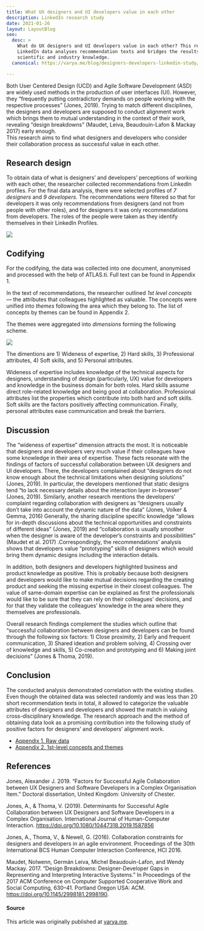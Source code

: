 ```yaml
---
title: What UX designers and UI developers value in each other 
description: LinkedIn research study
date: 2021-01-26
layout: LayoutBlog
seo:
  desc: >
    What do UX designers and UI developers value in each other? This research study on
    LinkedIn data analyses recommendation texts and bridges the results to the existing
    scientific and industry knowledge.
  canonical: https://varya.me/blog/designers-developers-linkedin-study/

---
```




Both User Centered Design (UCD) and Agile Software Development (ASD) are widely used methods in the production of user interfaces (UI). However, they “frequently putting contradictory demands on people working with the respective processes” (Jones, 2019). Trying to match different disciplines, the designers and developers are supposed to conduct alignment work which brings them to mutual understanding in the context of their work, revealing “design breakdowns” (Maudet, Leiva, Beaudouin-Lafon & Mackay 2017) early enough.<br/>
This research aims to find what designers and developers who consider their collaboration process as successful value in each other.

## Research design

To obtain data of what is designers’ and developers’ perceptions of working with each other, the researcher collected recommendations from LinkedIn profiles. For the final data analysis, there were selected profiles of _7 designers_ and _9 developers_. The recommendations were filtered so that for developers it was only recommendations from designers (and not from people with other roles), and for designers it was only recommendations from developers. The roles of the people were taken as they identify themselves in their LinkedIn Profiles.

![](./recommendation-example.png)

## Codifying

For the codifying, the data was collected into one document, anonymised and processed with the help of ATLAS.ti. Full text can be found in Appendix 1.

In the text of recommendations, the researcher outlined _1st level concepts_ — the attributes that colleagues highlighted as valuable. The concepts were unified into _themes_ following the area which they belong to. The list of concepts by themes can be found in Appendix 2.

The themes were aggregated into _dimensions_ forming the following scheme.


![](./codifying.png)


The dimentions are 1) Wideness of expertise, 2) Hard skills, 3) Professional attributes, 4) Soft skills, and 5) Personal attributes.

Wideness of expertise includes knowledge of the technical aspects for designers, understanding of design (particularly, UX) value for developers and knowledge in the business domain for both roles. Hard skills assume direct role-related knowledge and being good at collaboration. Professional attributes list the properties which contribute into both hard and soft skills. Soft skills are the factors positively affecting communication. Finally, personal attributes ease communication and break the barriers.

## Discussion

The “wideness of expertise” dimension attracts the most. It is noticeable that designers and developers very much value if their colleagues have some knowledge in their area of expertise. These facts resonate with the findings of factors of successful collaboration between UX designers and UI developers. There, the developers complained about “designers do not know enough about the technical limitations when designing solutions” (Jones, 2019). In particular, the developers mentioned that static designs tend “to lack necessary details about the interaction layer in-browser” (Jones, 2019). Similarly, another research mentions the developers’ complaint regarding collaboration with designers as “designers usually don’t take into account the dynamic nature of the data” (Jones, Volker & Gemma, 2016) Generally, the sharing discipline specific knowledge “allows for in-depth discussions about the technical opportunities and constraints of different ideas” (Jones, 2019) and “collaboration is usually smoother when the designer is aware of the developer’s constraints and possibilities” (Maudet et al. 2017) .Correspondingly, the recommendations’ analysis shows that developers value “prototyping” skills of designers which would bring them dynamic designs including the interaction details.

In addition, both designers and developers highlighted business and product knowledge as positive.
This is probably because both designers and developers would like to make mutual decisions regarding the creating product and seeking the missing expertise in their closest colleagues. The value of same-domain expertise can be explained as first the professionals would like to be sure that they can rely on their colleagues' decisions, and for that they validate the colleagues’ knowledge in the area where they themselves are professionals.

Overall research findings complement the studies which outline that “successful collaboration between designers and developers can be found through the following six factors: 1) Close proximity, 2) Early and frequent communication, 3) Shared ideation and problem solving, 4) Crossing over of knowledge and skills, 5) Co-creation and prototyping and 6) Making joint decisions” (Jones & Thoma, 2019).

## Conclusion

The conducted analysis demonstrated correlation with the existing studies. Even though the obtained data was selected randomly and was less than 20 short recommendation texts in total, it allowed to categorize the valuable attributes of designers and developers and showed the match in valuing cross-disciplinary knowledge. The research approach and the method of obtaining data look as a promising contribution into the following study of positive factors for designers’ and developers’ alignment work.

- [Appendix 1. Raw data](https://varya.me/designers-developers-linkedin-study/Varya-Stepanova__What-UX-designers-and-UI-developers-value-in-each-other__LinkedIn-study__appendix-1.pdf)
- [Appendix 2. 1st-level concepts and themes](https://varya.me/designers-developers-linkedin-study/Varya-Stepanova__What-UX-designers-and-UI-developers-value-in-each-other__LinkedIn-study__appendix-2.pdf)

## References

Jones, Alexander J. 2019. “Factors for Successful Agile Collaboration between UX Designers and Software Developers in a Complex Organisation Item.” Doctoral dissertation, United Kingdom: University of Chester.

Jones, A., & Thoma, V. (2019). Determinants for Successful Agile Collaboration between UX Designers and Software Developers in a Complex Organisation. International Journal of Human-Computer Interaction. https://doi.org/10.1080/10447318.2019.1587856

Jones, A., Thoma, V., & Newell, G. (2016). Collaboration constraints for designers and developers in an agile environment. Proceedings of the 30th International BCS Human Computer Interaction Conference, HCI 2016.

Maudet, Nolwenn, Germán Leiva, Michel Beaudouin-Lafon, and Wendy Mackay. 2017. “Design Breakdowns: Designer-Developer Gaps in Representing and Interpreting Interactive Systems.” In Proceedings of the 2017 ACM Conference on Computer Supported Cooperative Work and Social Computing, 630–41. Portland Oregon USA: ACM. https://doi.org/10.1145/2998181.2998190.

#### Source
This article was originally published at [varya.me](https://varya.me/blog/designers-developers-linkedin-study/).